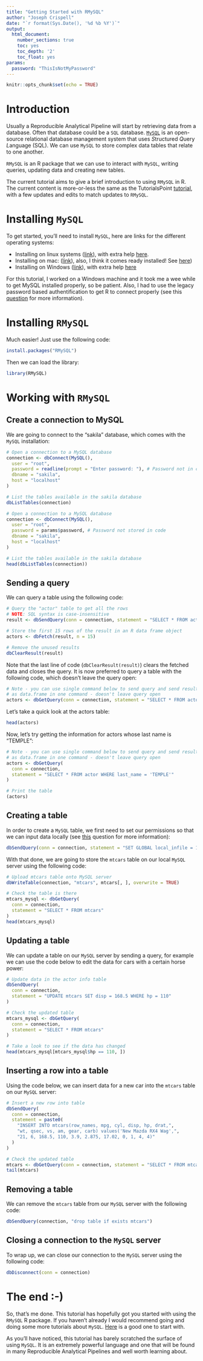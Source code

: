 ```yaml
---
title: "Getting Started with RMySQL"
author: "Joseph Crispell"
date: "`r format(Sys.Date(), '%d %b %Y')`"
output:
  html_document:
    number_sections: true
    toc: yes
    toc_depth: '2'
    toc_float: yes
params: 
  password: "ThisIsNotMyPassword"
---
```


```r
knitr::opts_chunk$set(echo = TRUE)
```

# Introduction

Usually a Reproducible Analytical Pipeline will start by retrieving data from a database. Often that database could be a `SQL` database. [`MySQL`](https://www.mysql.com/) is an open-source relational database management system that uses *S*tructured *Q*uery *L*anguage (SQL). We can use `MySQL` to store complex data tables that relate to one another.

`RMySQL` is an R package that we can use to interact with `MySQL`, writing queries, updating data and creating new tables.

The current tutorial aims to give a brief introduction to using `RMySQL` in R. The current content is more-or-less the same as the TutorialsPoint [tutorial](https://www.tutorialspoint.com/r/r_database.htm), with a  few updates and edits to match updates to `RMySQL`.

# Installing `MySQL`

To get started, you'll need to install `MySQL`, here are links for the different operating systems:

- Installing on linux systems ([link](https://dev.mysql.com/doc/refman/8.0/en/linux-installation.html)), with extra help [here](https://itsfoss.com/install-mysql-ubuntu/).
- Installing on mac: ([link](https://dev.mysql.com/doc/mysql-osx-excerpt/5.7/en/osx-installation.html)), also, I think it comes ready installed! See [here](https://www.thoughtco.com/installing-mysql-on-mac-2693866))
- Installing on Windows ([link](https://dev.mysql.com/downloads/installer/)), with extra help [here](https://www.wikihow.com/Install-the-MySQL-Database-Server-on-Your-Windows-PC)

For this tutorial, I worked on a Windows machine and it took me a wee while to get MySQL installed properly, so be patient. Also, I had to use the legacy password based authentification to get R to connect properly (see this [question](https://stackoverflow.com/questions/49931541/mysql-changing-authentication-type-from-standard-to-caching-sha2-password) for more information).

# Installing `RMySQL`

Much easier! Just use the following code:

```r
install.packages("RMySQL")
```

Then we can load the library:
```r
library(RMySQL)
```


# Working with `RMySQL`

## Create a connection to MySQL

We are going to connect to the "sakila" database, which comes with the `MySQL` installation:

```r
# Open a connection to a MySQL database
connection <- dbConnect(MySQL(),
  user = "root",
  password = readline(prompt = "Enter password: "), # Password not in code
  dbname = "sakila",
  host = "localhost"
)

# List the tables available in the sakila database
dbListTables(connection)
```


```r
# Open a connection to a MySQL database
connection <- dbConnect(MySQL(),
  user = "root",
  password = params$password, # Password not stored in code
  dbname = "sakila",
  host = "localhost"
)

# List the tables available in the sakila database
head(dbListTables(connection))
```

## Sending a query

We can query a table using the following code:

```r
# Query the "actor" table to get all the rows
# NOTE: SQL syntax is case-insensitive
result <- dbSendQuery(conn = connection, statement = "SELECT * FROM actor")

# Store the first 15 rows of the result in an R data frame object
actors <- dbFetch(result, n = 15)

# Remove the unused results
dbClearResult(result)
```

Note that the last line of code (`dbClearResult(result)`) clears the fetched data and closes the query. It is now preferred to query a table with the following code, which doesn't leave the query open:

```r
# Note - you can use single command below to send query and send result
# as data.frame in one command - doesn't leave query open
actors <- dbGetQuery(conn = connection, statement = "SELECT * FROM actor")
```

Let's take a quick look at the actors table:
```r
head(actors)
```


Now, let's try getting the information for actors whose last name is "TEMPLE":
```r
# Note - you can use single command below to send query and send result
# as data.frame in one command - doesn't leave query open
actors <- dbGetQuery(
  conn = connection,
  statement = "SELECT * FROM actor WHERE last_name = 'TEMPLE'"
)

# Print the table
(actors)
```

## Creating a table

In order to create a `MySQL` table, we first need to set our permissions so that we can input data locally (see [this](https://stackoverflow.com/questions/44288358/is-there-a-faster-way-to-upload-data-from-r-to-mysql) question for more information):

```r
dbSendQuery(conn = connection, statement = "SET GLOBAL local_infile = 1")
```

With that done, we are going to store the `mtcars` table on our local `MySQL` server using the following code:
```r
# Upload mtcars table onto MySQL server
dbWriteTable(connection, "mtcars", mtcars[, ], overwrite = TRUE)

# Check the table is there
mtcars_mysql <- dbGetQuery(
  conn = connection,
  statement = "SELECT * FROM mtcars"
)
head(mtcars_mysql)
```


## Updating a table

We can update a table on our `MySQL` server by sending a query, for example we can use the code below to edit the data for cars with a certain horse power:
```r
# Update data in the actor info table
dbSendQuery(
  conn = connection,
  statement = "UPDATE mtcars SET disp = 168.5 WHERE hp = 110"
)

# Check the updated table
mtcars_mysql <- dbGetQuery(
  conn = connection,
  statement = "SELECT * FROM mtcars"
)

# Take a look to see if the data has changed
head(mtcars_mysql[mtcars_mysql$hp == 110, ])
```

## Inserting a row into a table

Using the code below, we can insert data for a new car into the `mtcars` table on our `MySQL` server:
```r
# Insert a new row into table
dbSendQuery(
  conn = connection,
  statement = paste0(
    "INSERT INTO mtcars(row_names, mpg, cyl, disp, hp, drat,",
    "wt, qsec, vs, am, gear, carb) values('New Mazda RX4 Wag',",
    "21, 6, 168.5, 110, 3.9, 2.875, 17.02, 0, 1, 4, 4)"
  )
)

# Check the updated table
mtcars <- dbGetQuery(conn = connection, statement = "SELECT * FROM mtcars")
tail(mtcars)
```

## Removing a table

We can remove the `mtcars` table from our `MySQL` server with the following code:
```r
dbSendQuery(connection, "drop table if exists mtcars")
```

## Closing a connection to the `MySQL` server

To wrap up, we can close our connection to the `MySQL` server using the following code:
```r
dbDisconnect(conn = connection)
```

# The end :-)

So, that's me done. This tutorial has hopefully got you started with using the `RMySQL` R package. If you haven't already I would recommend going and doing some more tutorials about `MySQL`. [Here](https://www.tutorialspoint.com/mysql/index.htm) is a good one to start with.

As you'll have noticed, this tutorial has barely scratched the surface of using `MySQL`. It is an extremely powerful language and one that will be found in many Reproducible Analytical Pipelines and well worth learning about.
